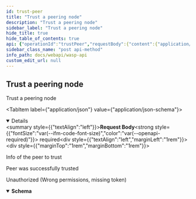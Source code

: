 ```yaml
---
id: trust-peer
title: "Trust a peering node"
description: "Trust a peering node"
sidebar_label: "Trust a peering node"
hide_title: true
hide_table_of_contents: true
api: {"operationId":"trustPeer","requestBody":{"content":{"application/json":{"schema":{"example":{"peeringURL":"localhost:4000","name":"name","publicKey":0},"properties":{"name":{"format":"string","type":"string","xml":{"name":"Name"}},"peeringURL":{"description":"The peering URL of the peer","example":"localhost:4000","format":"string","type":"string","xml":{"name":"PeeringURL"}},"publicKey":{"description":"The peers public key encoded in Hex","example":0,"format":"string","type":"string","xml":{"name":"PublicKey"}}},"required":["name","peeringURL","publicKey"],"type":"object","xml":{"name":"PeeringTrustRequest"}}}},"description":"Info of the peer to trust","required":true},"responses":{"200":{"content":{},"description":"Peer was successfully trusted"},"401":{"content":{"application/json":{"schema":{"properties":{"error":{"format":"string","type":"string","xml":{"name":"Error"}},"missingPermission":{"format":"string","type":"string","xml":{"name":"MissingPermission"}}},"required":["error","missingPermission"],"type":"object","xml":{"name":"ValidationError"}}}},"description":"Unauthorized (Wrong permissions, missing token)"}},"security":[{"Authorization":[]}],"tags":["node"],"x-codegen-request-body-name":"","description":"Trust a peering node","method":"post","path":"/node/peers/trusted","servers":[{"url":"/"}],"securitySchemes":{"Authorization":{"description":"JWT Token","in":"header","name":"Authorization","type":"apiKey"}},"jsonRequestBodyExample":{"peeringURL":"localhost:4000","name":"name","publicKey":0},"info":{"description":"REST API for the Wasp node","title":"Wasp API","version":"0"},"postman":{"name":"Trust a peering node","description":{"type":"text/plain"},"url":{"path":["node","peers","trusted"],"host":["{{baseUrl}}"],"query":[],"variable":[]},"header":[{"key":"Content-Type","value":"application/json"},{"key":"Accept","value":"application/json"}],"method":"POST","body":{"mode":"raw","raw":"\"\"","options":{"raw":{"language":"json"}}},"auth":{"type":"apikey","apikey":[{"type":"any","value":"Authorization","key":"key"},{"type":"any","value":"<API Key>","key":"value"},{"type":"any","value":"header","key":"in"}]}}}
sidebar_class_name: "post api-method"
info_path: docs/webapi/wasp-api
custom_edit_url: null
---
```



## Trust a peering node



Trust a peering node

<MimeTabs><TabItem label={"application/json"} value={"application/json-schema"}><details style={{}} data-collapsed={false} open={true}><summary style={{"textAlign":"left"}}><strong>Request Body</strong><strong style={{"fontSize":"var(--ifm-code-font-size)","color":"var(--openapi-required)"}}> required</strong></summary><div style={{"textAlign":"left","marginLeft":"1rem"}}><div style={{"marginTop":"1rem","marginBottom":"1rem"}}>

Info of the peer to trust

</div></div><ul style={{"marginLeft":"1rem"}}><SchemaItem collapsible={false} name={"name"} required={true} schemaName={"string"} qualifierMessage={undefined} schema={{"format":"string","type":"string","xml":{"name":"Name"}}}></SchemaItem><SchemaItem collapsible={false} name={"peeringURL"} required={true} schemaName={"string"} qualifierMessage={undefined} schema={{"description":"The peering URL of the peer","example":"localhost:4000","format":"string","type":"string","xml":{"name":"PeeringURL"}}}></SchemaItem><SchemaItem collapsible={false} name={"publicKey"} required={true} schemaName={"string"} qualifierMessage={undefined} schema={{"description":"The peers public key encoded in Hex","example":0,"format":"string","type":"string","xml":{"name":"PublicKey"}}}></SchemaItem></ul></details></TabItem></MimeTabs><div><ApiTabs><TabItem label={"200"} value={"200"}><div>

Peer was successfully trusted

</div><div></div></TabItem><TabItem label={"401"} value={"401"}><div>

Unauthorized (Wrong permissions, missing token)

</div><div><MimeTabs schemaType={"response"}><TabItem label={"application/json"} value={"application/json"}><SchemaTabs><TabItem label={"Schema"} value={"Schema"}><details style={{}} data-collapsed={false} open={true}><summary style={{"textAlign":"left"}}><strong>Schema</strong></summary><div style={{"textAlign":"left","marginLeft":"1rem"}}></div><ul style={{"marginLeft":"1rem"}}><SchemaItem collapsible={false} name={"error"} required={false} schemaName={"string"} qualifierMessage={undefined} schema={{"format":"string","type":"string","xml":{"name":"Error"}}}></SchemaItem><SchemaItem collapsible={false} name={"missingPermission"} required={false} schemaName={"string"} qualifierMessage={undefined} schema={{"format":"string","type":"string","xml":{"name":"MissingPermission"}}}></SchemaItem></ul></details></TabItem><TabItem label={"Example (from schema)"} value={"Example (from schema)"}><ResponseSamples responseExample={"{\n  \"error\": \"string\",\n  \"missingPermission\": \"string\"\n}"} language={"json"}></ResponseSamples></TabItem></SchemaTabs></TabItem></MimeTabs></div></TabItem></ApiTabs></div>
      